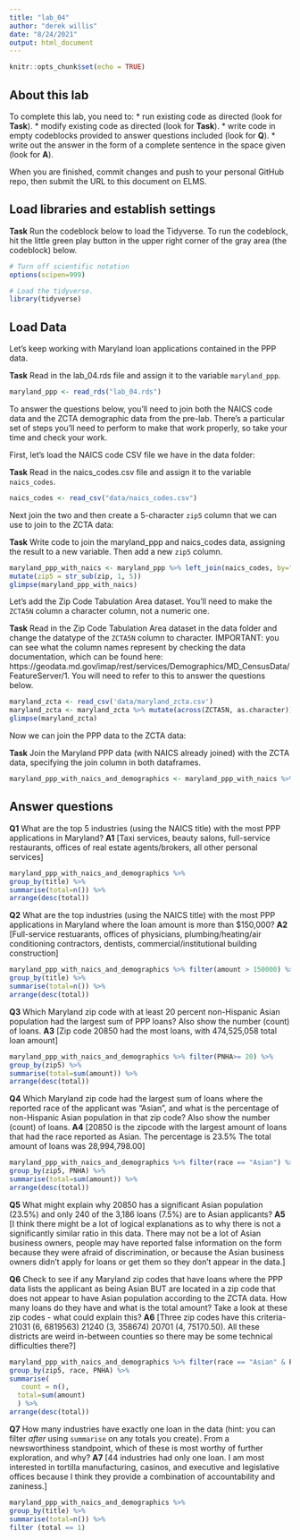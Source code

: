 ```yaml
---
title: "lab_04"
author: "derek willis"
date: "8/24/2021"
output: html_document
---
```


```r
knitr::opts_chunk$set(echo = TRUE)
```

## About this lab

To complete this lab, you need to:
* run existing code as directed (look for **Task**).
* modify existing code as directed (look for **Task**).
* write code in empty codeblocks provided to answer questions included (look for **Q**).
* write out the answer in the form of a complete sentence in the space given (look for **A**).

When you are finished, commit changes and push to your personal GitHub repo, then submit the URL to this document on ELMS.

## Load libraries and establish settings

**Task** Run the codeblock below to load the Tidyverse. To run the codeblock, hit the little green play button in the upper right corner of the gray area (the codeblock) below.

```r
# Turn off scientific notation
options(scipen=999)

# Load the tidyverse.
library(tidyverse)
```

## Load Data

Let's keep working with Maryland loan applications contained in the PPP data.

**Task** Read in the lab_04.rds file and assign it to the variable `maryland_ppp`.

```r
maryland_ppp <- read_rds("lab_04.rds") 
```

To answer the questions below, you'll need to join both the NAICS code data and the ZCTA demographic data from the pre-lab. There's a particular set of steps you'll need to perform to make that work properly, so take your time and check your work.

First, let's load the NAICS code CSV file we have in the data folder:

**Task** Read in the naics_codes.csv file and assign it to the variable `naics_codes`.

```r
naics_codes <- read_csv("data/naics_codes.csv")
```

Next join the two and then create a 5-character `zip5` column that we can use to join to the ZCTA data:

**Task** Write code to join the maryland_ppp and naics_codes data, assigning the result to a new variable. Then add a new `zip5` column.

```r
maryland_ppp_with_naics <- maryland_ppp %>% left_join(naics_codes, by="naics_code") %>% 
mutate(zip5 = str_sub(zip, 1, 5))
glimpse(maryland_ppp_with_naics)
```

Let's add the Zip Code Tabulation Area dataset. You'll need to make the `ZCTA5N` column a character column, not a numeric one.

**Task** Read in the Zip Code Tabulation Area dataset in the data folder and change the datatype of the `ZCTA5N` column to character. IMPORTANT: you can see what the column names represent by checking the data documentation, which can be found here: https://geodata.md.gov/imap/rest/services/Demographics/MD_CensusData/FeatureServer/1. You will need to refer to this to answer the questions below.

```r
maryland_zcta <- read_csv('data/maryland_zcta.csv') 
maryland_zcta <- maryland_zcta %>% mutate(across(ZCTA5N, as.character))
glimpse(maryland_zcta)
```

Now we can join the PPP data to the ZCTA data:

**Task** Join the Maryland PPP data (with NAICS already joined) with the ZCTA data, specifying the join column in both dataframes.

```r
maryland_ppp_with_naics_and_demographics <- maryland_ppp_with_naics %>% left_join(maryland_zcta, by=c("zip5"="ZCTA5N"))
```

## Answer questions

**Q1** What are the top 5 industries (using the NAICS title) with the most PPP applications in Maryland?
**A1** [Taxi services, beauty salons, full-service restaurants, offices of real estate agents/brokers, all other personal services]

```r
maryland_ppp_with_naics_and_demographics %>% 
group_by(title) %>% 
summarise(total=n()) %>% 
arrange(desc(total))

```

**Q2** What are the top industries (using the NAICS title) with the most PPP applications in Maryland where the loan amount is more than $150,000?
**A2** [Full-service restuarants, offices of physicians, plumbing/heating/air conditioning contractors, dentists, commercial/institutional building construction]

```r
maryland_ppp_with_naics_and_demographics %>% filter(amount > 150000) %>% 
group_by(title) %>% 
summarise(total=n()) %>% 
arrange(desc(total))
```

**Q3** Which Maryland zip code with at least 20 percent non-Hispanic Asian population had the largest sum of PPP loans? Also show the number (count) of loans.
**A3** [Zip code 20850 had the most loans, with 474,525,058 total loan amount]
```r
maryland_ppp_with_naics_and_demographics %>% filter(PNHA>= 20) %>% 
group_by(zip5) %>% 
summarise(total=sum(amount)) %>% 
arrange(desc(total))
```

**Q4** Which Maryland zip code had the largest sum of loans where the reported race of the applicant was "Asian", and what is the percentage of non-Hispanic Asian population in that zip code? Also show the number (count) of loans.
**A4** [20850 is the zipcode with the largest amount of loans that had the race reported as Asian. The percentage is 23.5% The total amount of loans was 28,994,798.00]

```r
maryland_ppp_with_naics_and_demographics %>% filter(race == "Asian") %>% 
group_by(zip5, PNHA) %>% 
summarise(total=sum(amount)) %>% 
arrange(desc(total))
```

**Q5** What might explain why 20850 has a significant Asian population (23.5%) and only 240 of the 3,186 loans (7.5%) are to Asian applicants?
**A5** [I think there might be a lot of logical explanations as to why there is not a significantly similar ratio in this data. There may not be a lot of Asian business owners, people may have reported false information on the form because they were afraid of discrimination, or because the Asian business owners didn't apply for loans or get them so they don't appear in the data.]


**Q6** Check to see if any Maryland zip codes that have loans where the PPP data lists the applicant as being Asian BUT are located in a zip code that does not appear to have Asian population according to the ZCTA data. How many loans do they have and what is the total amount? Take a look at these zip codes - what could explain this?
**A6** [Three zip codes have this criteria- 21031 (6, 6819563) 21240 (3, 358674) 20701 (4, 75170.50). All these districts are weird in-between counties so there may be some technical difficulties there?] 

```r
maryland_ppp_with_naics_and_demographics %>% filter(race == "Asian" & PNHA == 0) %>% 
group_by(zip5, race, PNHA) %>% 
summarise(
   count = n(),
  total=sum(amount)
  ) %>% 
arrange(desc(total))

```

**Q7** How many industries have exactly one loan in the data (hint: you can filter _after_ using `summarise` on any totals you create). From a newsworthiness standpoint, which of these is most worthy of further exploration, and why?
**A7** [44 industries had only one loan. I am most interested in tortilla manufacturing, casinos, and executive and legislative offices  because I think they provide a combination of accountability and zaniness.]

```r
maryland_ppp_with_naics_and_demographics %>% 
group_by(title) %>% 
summarise(total=n()) %>% 
filter (total == 1)
```
